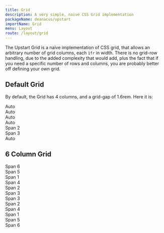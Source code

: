 ```yaml
---
title: Grid
description: A very simple, naive CSS Grid implementation
packageName: deanacus/upstart
importName: Grid
menu: Layout
route: /layout/grid
---
```



The Upstart Grid is a naïve implementation of CSS grid, that allows an arbitrary
number of grid columns, each `1fr` in width. There is no grid-row handling, due
to the added complexity that would add, plus the fact that if you need a specific
number of rows and columns, you are probably better off defining your own grid.

## Default Grid

By default, the Grid has 4 columns, and a grid-gap of 1.6rem. Here it is:

<Grid>
  <GridItem>
    <div style={{ padding: '2rem 0',background: '#111',textAlign:'center',color: '#eaeaea'}}>
      Auto
    </div>
  </GridItem>
  <GridItem>
    <div style={{ padding: '2rem 0',background: '#111',textAlign:'center',color: '#eaeaea'}}>
      Auto
    </div>
  </GridItem>
  <GridItem>
    <div style={{ padding: '2rem 0',background: '#111',textAlign:'center',color: '#eaeaea'}}>
      Auto
    </div>
  </GridItem>
  <GridItem>
    <div style={{ padding: '2rem 0',background: '#111',textAlign:'center',color: '#eaeaea'}}>
      Auto
    </div>
  </GridItem>
  <GridItem span={2}>
    <div style={{ padding: '2rem 0',background: '#111',textAlign:'center',color: '#eaeaea'}}>
      Span 2
    </div>
  </GridItem>
  <GridItem span={3}>
    <div style={{ padding: '2rem 0',background: '#111',textAlign:'center',color: '#eaeaea'}}>
      Span 3
    </div>
  </GridItem>
  <GridItem>
    <div style={{ padding: '2rem 0',background: '#111',textAlign:'center',color: '#eaeaea'}}>
      Auto
    </div>
  </GridItem>
</Grid>

<PropsTable component={Grid} />

## 6 Column Grid

<Grid cols={6}>
  <div style={{ 
    padding: '2rem 0',
    gridColumn: 'span 6',
    textAlign:'center',
    background: '#111',
    color: '#eaeaea'
  }}>
    Span 6
  </div>
  <div style={{ 
    padding: '2rem 0',
    gridColumn: 'span 5',
    textAlign:'center',
    background: '#111',
    color: '#eaeaea'
  }}>
    Span 5
  </div>
  <div style={{ 
    padding: '2rem 0',
    gridColumn: 'span 1',
    textAlign:'center',
    background: '#111',
    color: '#eaeaea'
  }}>
    Span 1
  </div>
  <div style={{ 
    padding: '2rem 0',
    gridColumn: 'span 4',
    textAlign:'center',
    background: '#111',
    color: '#eaeaea'
  }}>
    Span 4
  </div>
  <div style={{ 
    padding: '2rem 0',
    gridColumn: 'span 2',
    textAlign:'center',
    background: '#111',
    color: '#eaeaea'
  }}>
    Span 2
  </div>
  <div style={{ 
    padding: '2rem 0',
    gridColumn: 'span 3',
    textAlign:'center',
    background: '#111',
    color: '#eaeaea'
  }}>
    Span 3
  </div>
  <div style={{ 
    padding: '2rem 0',
    gridColumn: 'span 3',
    textAlign:'center',
    background: '#111',
    color: '#eaeaea'
  }}>
    Span 3
  </div>
  <div style={{ 
    padding: '2rem 0',
    gridColumn: 'span 2',
    textAlign:'center',
    background: '#111',
    color: '#eaeaea'
  }}>
    Span 2
  </div>
  <div style={{ 
    padding: '2rem 0',
    gridColumn: 'span 4',
    textAlign:'center',
    background: '#111',
    color: '#eaeaea'
  }}>
    Span 4
  </div>
  <div style={{ 
    padding: '2rem 0',
    gridColumn: 'span 1',
    textAlign:'center',
    background: '#111',
    color: '#eaeaea'
  }}>
    Span 1
  </div>
  <div style={{ 
    padding: '2rem 0',
    gridColumn: 'span 5',
    textAlign:'center',
    background: '#111',
    color: '#eaeaea'
  }}>
    Span 5
  </div>
  <div style={{ 
    padding: '2rem 0',
    gridColumn: 'span 6',
    textAlign:'center',
    background: '#111',
    color: '#eaeaea'
  }}>
    Span 6
  </div>
</Grid>

